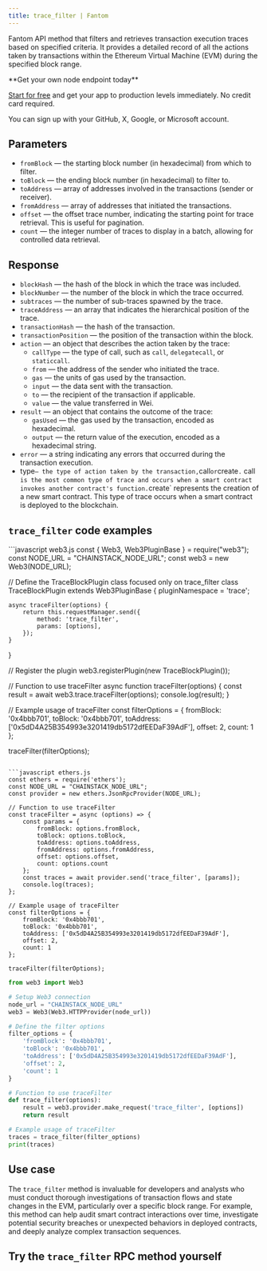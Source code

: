 ---
title: trace_filter | Fantom
---

Fantom API method that filters and retrieves transaction execution traces based on specified criteria. It provides a detailed record of all the actions taken by transactions within the Ethereum Virtual Machine (EVM) during the specified block range.

<Check>
**Get your own node endpoint today**

[Start for free](https://console.chainstack.com/) and get your app to production levels immediately. No credit card required.

You can sign up with your GitHub, X, Google, or Microsoft account.
</Check>


## Parameters

* `fromBlock` — the starting block number (in hexadecimal) from which to filter.
* `toBlock` — the ending block number (in hexadecimal) to filter to.
* `toAddress` — array of addresses involved in the transactions (sender or receiver).
* `fromAddress` — array of addresses that initiated the transactions.
* `offset` — the offset trace number, indicating the starting point for trace retrieval. This is useful for pagination.
* `count` — the integer number of traces to display in a batch, allowing for controlled data retrieval.

## Response

* `blockHash` — the hash of the block in which the trace was included.
* `blockNumber` — the number of the block in which the trace occurred.
* `subtraces` — the number of sub-traces spawned by the trace.
* `traceAddress` — an array that indicates the hierarchical position of the trace.
* `transactionHash` — the hash of the transaction.
* `transactionPosition` — the position of the transaction within the block.
* `action` — an object that describes the action taken by the trace:
  + `callType` — the type of call, such as `call`, `delegatecall`, or `staticcall`.
  + `from` — the address of the sender who initiated the trace.
  + `gas` — the units of gas used by the transaction.
  + `input` — the data sent with the transaction.
  + `to` — the recipient of the transaction if applicable.
  + `value` — the value transferred in Wei.
* `result` — an object that contains the outcome of the trace:
  + `gasUsed` — the gas used by the transaction, encoded as hexadecimal.
  + `output` — the return value of the execution, encoded as a hexadecimal string.
* `error` — a string indicating any errors that occurred during the transaction execution.
* type`— the type of action taken by the transaction,`call`or`create`.` call `is the most common type of trace and occurs when a smart contract invokes another contract's function.`create` represents the creation of a new smart contract. This type of trace occurs when a smart contract is deployed to the blockchain.

## `trace_filter` code examples

<CodeGroup>
```javascript web3.js
const { Web3, Web3PluginBase } = require("web3");
const NODE_URL = "CHAINSTACK_NODE_URL";
const web3 = new Web3(NODE_URL);

// Define the TraceBlockPlugin class focused only on trace_filter
class TraceBlockPlugin extends Web3PluginBase {
    pluginNamespace = 'trace';

    async traceFilter(options) {
        return this.requestManager.send({
            method: 'trace_filter',
            params: [options],
        });
    }
}

// Register the plugin
web3.registerPlugin(new TraceBlockPlugin());

// Function to use traceFilter
async function traceFilter(options) {
    const result = await web3.trace.traceFilter(options);
    console.log(result);
}

// Example usage of traceFilter
const filterOptions = {
    fromBlock: '0x4bbb701',
    toBlock: '0x4bbb701',
    toAddress: ['0x5dD4A25B354993e3201419db5172dfEEDaF39AdF'],
    offset: 2,
    count: 1
};

traceFilter(filterOptions);
```

```javascript ethers.js
const ethers = require('ethers');
const NODE_URL = "CHAINSTACK_NODE_URL";
const provider = new ethers.JsonRpcProvider(NODE_URL);

// Function to use traceFilter
const traceFilter = async (options) => {
    const params = {
        fromBlock: options.fromBlock,
        toBlock: options.toBlock,
        toAddress: options.toAddress,
        fromAddress: options.fromAddress,
        offset: options.offset,
        count: options.count
    };
    const traces = await provider.send('trace_filter', [params]);
    console.log(traces);
};

// Example usage of traceFilter
const filterOptions = {
    fromBlock: '0x4bbb701',
    toBlock: '0x4bbb701',
    toAddress: ['0x5dD4A25B354993e3201419db5172dfEEDaF39AdF'],
    offset: 2,
    count: 1
};

traceFilter(filterOptions);
```

```python web3.py
from web3 import Web3

# Setup Web3 connection
node_url = "CHAINSTACK_NODE_URL"
web3 = Web3(Web3.HTTPProvider(node_url))

# Define the filter options
filter_options = {
    'fromBlock': '0x4bbb701',
    'toBlock': '0x4bbb701',
    'toAddress': ['0x5dD4A25B354993e3201419db5172dfEEDaF39AdF'],
    'offset': 2,
    'count': 1
}

# Function to use traceFilter
def trace_filter(options):
    result = web3.provider.make_request('trace_filter', [options])
    return result

# Example usage of traceFilter
traces = trace_filter(filter_options)
print(traces)
```
</CodeGroup>


## Use case

The `trace_filter` method is invaluable for developers and analysts who must conduct thorough investigations of transaction flows and state changes in the EVM, particularly over a specific block range. For example, this method can help audit smart contract interactions over time, investigate potential security breaches or unexpected behaviors in deployed contracts, and deeply analyze complex transaction sequences.

## Try the `trace_filter` RPC method yourself